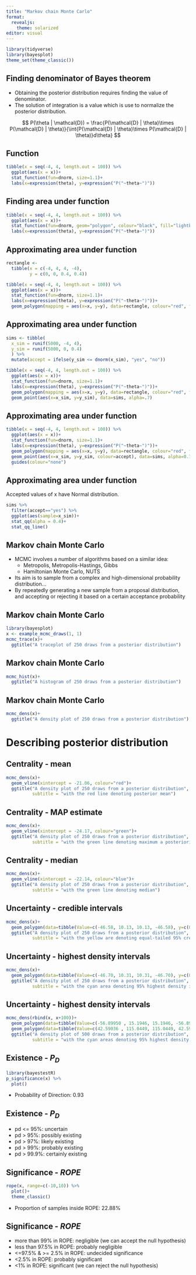 ```yaml
---
title: "Markov chain Monte Carlo"
format:
  revealjs:
    theme: solarized
editor: visual
---
```


```r
library(tidyverse)
library(bayesplot)
theme_set(theme_classic())
```

## Finding denominator of Bayes theorem

- Obtaining the posterior distribution requires finding the value of denominator. 
- The solution of integration is a value which is use to normalize the posterior distribution.

$$
P(\theta | \mathcal{D}) = \frac{P(\mathcal{D} | \theta)\times P(\mathcal{D} | \theta)}{\int{P(\mathcal{D} | \theta)\times P(\mathcal{D} | \theta)}d\theta}
$$

## Function

```r
tibble(x = seq(-4, 4, length.out = 100)) %>% 
  ggplot(aes(x = x))+
  stat_function(fun=dnorm, size=1.1)+
  labs(x=expression(theta), y=expression("P("~theta~")"))
```

## Finding area under function

```r
tibble(x = seq(-4, 4, length.out = 100)) %>% 
  ggplot(aes(x = x))+
  stat_function(fun=dnorm, geom="polygon", colour="black", fill="lightblue", size=1.1)+
  labs(x=expression(theta), y=expression("P("~theta~")"))
```


## Approximating area under function 

```r
rectangle <- 
  tibble(x = c(-4, 4, 4, -4),
         y = c(0, 0, 0.4, 0.4))

tibble(x = seq(-4, 4, length.out = 100)) %>% 
  ggplot(aes(x = x))+
  stat_function(fun=dnorm, size=1.1)+
  labs(x=expression(theta), y=expression("P("~theta~")"))+
  geom_polygon(mapping = aes(x=x, y=y), data=rectangle, colour="red", fill=NA, linetype =2)
```

## Approximating area under function

```r
sims <- tibble(
  x_sim = runif(5000, -4, 4),
  y_sim = runif(5000, 0, 0.4)
  ) %>% 
  mutate(accept = ifelse(y_sim <= dnorm(x_sim), "yes", "no"))

tibble(x = seq(-4, 4, length.out = 100)) %>% 
  ggplot(aes(x = x))+
  stat_function(fun=dnorm, size=1.1)+
  labs(x=expression(theta), y=expression("P("~theta~")"))+
  geom_polygon(mapping = aes(x=x, y=y), data=rectangle, colour="red", fill=NA, linetype =2)+
  geom_point(aes(x=x_sim, y=y_sim), data=sims, alpha=.7)
```

## Approximating area under function

```r
tibble(x = seq(-4, 4, length.out = 100)) %>% 
  ggplot(aes(x = x))+
  stat_function(fun=dnorm, size=1.1)+
  labs(x=expression(theta), y=expression("P("~theta~")"))+
  geom_polygon(mapping = aes(x=x, y=y), data=rectangle, colour="red", fill=NA, linetype =2)+
  geom_point(aes(x=x_sim, y=y_sim, colour=accept), data=sims, alpha=0.7)+
  guides(colour="none")
```

## Approximating area under function

Accepted values of x have Normal distribution.

```r
sims %>% 
  filter(accept=="yes") %>% 
  ggplot(aes(sample=x_sim))+
  stat_qq(alpha = 0.4)+
  stat_qq_line()
```



## Markov chain Monte Carlo

-   MCMC involves a number of algorithms based on a similar idea:
    -   Metropolis, Metropolis-Hastings, Gibbs
    -   Hamiltonian Monte Carlo, NUTS
-   Its aim is to sample from a complex and high-dimensional probability distribution...
-   By repeatedly generating a new sample from a proposal distribution, and accepting or rejecting it based on a certain acceptance probability

## Markov chain Monte Carlo

```r
library(bayesplot)
x <- example_mcmc_draws(1, 1)
mcmc_trace(x)+
  ggtitle("A traceplot of 250 draws from a posterior distribution")
```


## Markov chain Monte Carlo

```r
mcmc_hist(x)+
  ggtitle("A histogram of 250 draws from a posterior distribution")
```


## Markov chain Monte Carlo

```r
mcmc_dens(x)+
  ggtitle("A density plot of 250 draws from a posterior distribution")
```


# Describing posterior distribution

## Centrality - mean

```r
mcmc_dens(x)+
  geom_vline(xintercept = -21.06, colour="red")+
  ggtitle("A density plot of 250 draws from a posterior distribution",
          subtitle = "with the red line denoting posterior mean")
```

## Centrality - MAP estimate

```r
mcmc_dens(x)+
  geom_vline(xintercept = -24.17, colour="green")+
  ggtitle("A density plot of 250 draws from a posterior distribution",
          subtitle = "with the green line denoting maximum a posteriori probability (MAP) estimate")
```

## Centrality - median

```r
mcmc_dens(x)+
  geom_vline(xintercept = -22.14, colour="blue")+
  ggtitle("A density plot of 250 draws from a posterior distribution",
          subtitle = "with the green line denoting median")
```

## Uncertainty - credible intervals

```r
mcmc_dens(x)+
  geom_polygon(data=tibble(Value=c(-46.58, 10.13, 10.13, -46.58), y=c(0,0,0.029,0.029)), aes(y=y), fill="yellow", alpha=1/3)+
  ggtitle("A density plot of 250 draws from a posterior distribution",
          subtitle = "with the yellow are denoting equal-tailed 95% credible interval [-46.58, 10.13]")
```

## Uncertainty - highest density intervals

```r
mcmc_dens(x)+
  geom_polygon(data=tibble(Value=c(-46.70, 10.31, 10.31, -46.70), y=c(0,0,0.029,0.029)), aes(y=y), fill="cyan", alpha=1/3)+
  ggtitle("A density plot of 250 draws from a posterior distribution",
          subtitle = "with the cyan area denoting 95% highest density interval [-46.70, 10.31]")
```

## Uncertainty - highest density intervals

```r
mcmc_dens(rbind(x, x+100))+
  geom_polygon(data=tibble(Value=c(-56.89950 , 15.1946, 15.1946, -56.89950), y=c(0,0,0.0104,0.0104)), aes(y=y), fill="cyan", alpha=1/3)+
  geom_polygon(data=tibble(Value=c(42.59036 , 115.0449, 115.0449, 42.59036), y=c(0,0,0.0104,0.0104)), aes(y=y), fill="cyan", alpha=1/3)+
  ggtitle("A density plot of 500 draws from a posterior distribution",
          subtitle = "with the cyan areas denoting 95% highest density interval [-56.90, 15.19; 42.59, 115.05]")
```

## Existence - $P_{D}$

```r
library(bayestestR)
p_significance(x) %>% 
  plot()
```

-   Probability of Direction: 0.93

## Existence - $P_{D}$

::: nonincremental
-   pd \<= 95%: uncertain
-   pd \> 95%: possibly existing
-   pd \> 97%: likely existing
-   pd \> 99%: probably existing
-   pd \> 99.9%: certainly existing
:::

## Significance - $ROPE$

```r
rope(x, range=c(-10,10)) %>% 
  plot()+
  theme_classic()
```

-   Proportion of samples inside ROPE: 22.88%

## Significance - $ROPE$

::: nonincremental
-   more than 99% in ROPE: negligible (we can accept the null hypothesis)
-   less than 97.5% in ROPE: probably negligible
-   \<=97.5% & \>= 2.5% in ROPE: undecided significance
-   \<2.5% in ROPE: probably significant
-   \<1% in ROPE: significant (we can reject the null hypothesis)
:::


